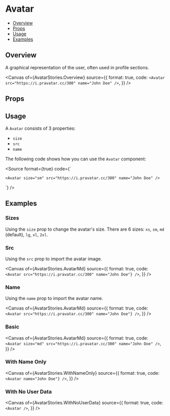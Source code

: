 # Avatar


<Meta of={AvatarStories} />

- [Overview](#overview)
- [Props](#props)
- [Usage](#usage)
- [Examples](#examples)

## Overview

A graphical representation of the user, often used in profile sections.

<Canvas
  of={AvatarStories.Overview}
  source={{
    format: true,
    code: `<Avatar src="https://i.pravatar.cc/300" name="John Doe" />`,
  }}
/>

## Props

<Controls />

## Usage

A `Avatar` consists of 3 properties:
- `size`
- `src`
- `name`

The following code shows how you can use the `Avatar` component:

<Source
  format={true}
  code={`

    <Avatar size="sm" src="https://i.pravatar.cc/300" name="John Doe" />
  `}
/>

## Examples

### Sizes

Using the `size` prop to change the avatar's size. There are 6 sizes: `xs`, `sm`, `md` (default), `lg`, `xl`, `2xl`.

<Canvas>
  <Story of={AvatarStories.AvatarXs} />
  <Story of={AvatarStories.AvatarSm} />
  <Story of={AvatarStories.AvatarMd} />
  <Story of={AvatarStories.AvatarLg} />
  <Story of={AvatarStories.AvatarXl} />
  <Story of={AvatarStories.Avatar2xl} />
</Canvas>

### Src

Using the `src` prop to import the avatar image.

<Canvas
  of={AvatarStories.AvatarMd}
  source={{
    format: true,
    code: `<Avatar src="https://i.pravatar.cc/300" name="John Doe"} />`,
  }}
/>

### Name

Using the `name` prop to import the avatar name.

<Canvas
  of={AvatarStories.AvatarMd}
  source={{
    format: true,
    code: `<Avatar src="https://i.pravatar.cc/300" name="John Doe"} />`,
  }}
/>

### Basic

<Canvas
  of={AvatarStories.AvatarMd}
  source={{
    format: true,
    code: `<Avatar size="md" src="https://i.pravatar.cc/300" name="John Doe" />`,
  }}
/>

### With Name Only

<Canvas
  of={AvatarStories.WithNameOnly}
  source={{
    format: true,
    code: `<Avatar name="John Doe"} />`,
  }}
/>

### With No User Data

<Canvas
  of={AvatarStories.WithNoUserData}
  source={{
    format: true,
    code: `<Avatar />`,
  }}
/>
